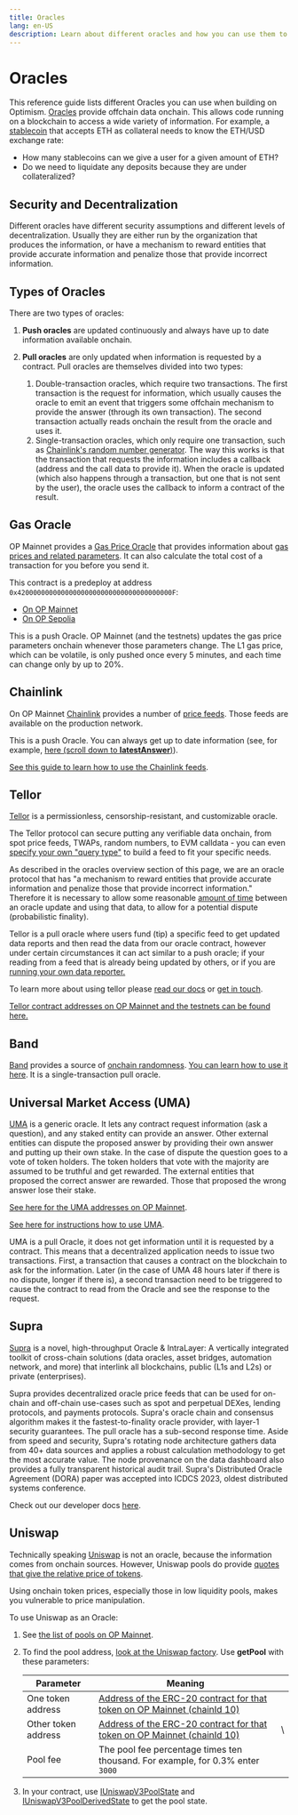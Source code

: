 ```yaml
---
title: Oracles
lang: en-US
description: Learn about different oracles and how you can use them to access offchain data onchain.
---
```



# Oracles

This reference guide lists different Oracles you can use when building on Optimism. [Oracles](https://ethereum.org/en/developers/docs/oracles/) provide offchain data onchain.
This allows code running on a blockchain to access a wide variety of information.
For example, a [stablecoin](https://ethereum.org/en/stablecoins/) that accepts ETH as collateral needs to know the ETH/USD exchange rate:

*   How many stablecoins can we give a user for a given amount of ETH?
*   Do we need to liquidate any deposits because they are under collateralized?

## Security and Decentralization

Different oracles have different security assumptions and different levels of decentralization.
Usually they are either run by the organization that produces the information, or have a mechanism to reward entities that provide accurate information and penalize those that provide incorrect information.

## Types of Oracles

There are two types of oracles:

1.  **Push oracles** are updated continuously and always have up to date information available onchain.

2.  **Pull oracles** are only updated when information is requested by a contract.
    Pull oracles are themselves divided into two types:
    1.  Double-transaction oracles, which require two transactions.
        The first transaction is the request for information, which usually causes the oracle to emit an event that triggers some offchain mechanism to provide the answer (through its own transaction).
        The second transaction actually reads onchain the result from the oracle and uses it.
    2.  Single-transaction oracles, which only require one transaction, such as [Chainlink's random number generator](https://docs.chain.link/docs/get-a-random-number/#request-random-values).
        The way this works is that the transaction that requests the information includes a callback (address and the call data to provide it).
        When the oracle is updated (which also happens through a transaction, but one that is not sent by the user), the oracle uses the callback to inform a contract of the result.

## Gas Oracle

OP Mainnet provides a [Gas Price Oracle](https://github.com/ethereum-optimism/optimism/blob/233ede59d16cb01bdd8e7ff662a153a4c3178bdd/packages/contracts/contracts/L2/predeploys/OVM_GasPriceOracle.sol) that provides information about [gas prices and related parameters](/stack/transactions/transaction-fees).
It can also calculate the total cost of a transaction for you before you send it.

This contract is a predeploy at address `0x420000000000000000000000000000000000000F`:

*   [On OP Mainnet](https://explorer.optimism.io/address/0x420000000000000000000000000000000000000F#readContract)
*   [On OP Sepolia](https://sepolia-optimistic.etherscan.io/address/0x420000000000000000000000000000000000000F)

This is a push Oracle.
OP Mainnet (and the testnets) updates the gas price parameters onchain whenever those parameters change.
The L1 gas price, which can be volatile, is only pushed once every 5 minutes, and each time can change only by up to 20%.

## Chainlink

On OP Mainnet [Chainlink](https://chain.link/) provides a number of [price feeds](https://docs.chain.link/docs/optimism-price-feeds/).
Those feeds are available on the production network.

This is a push Oracle.
You can always get up to date information (see, for example, [here (scroll down to **latestAnswer**)](https://explorer.optimism.io/address/0x13e3Ee699D1909E989722E753853AE30b17e08c5#readContract)).

[See this guide to learn how to use the Chainlink feeds](https://docs.chain.link/docs/get-the-latest-price/).

## Tellor

[Tellor](https://tellor.io/) is a permissionless, censorship-resistant, and customizable oracle.

The Tellor protocol can secure putting any verifiable data onchain, from spot price feeds, TWAPs, random numbers, to EVM calldata - you can even [specify your own "query type"](https://github.com/tellor-io/dataSpecs/issues/new?assignees=\&labels=\&template=new_query_type.yaml\&title=%5BNew+Data+Request+Form%5D%3A+) to build a feed to fit your specific needs.

As described in the oracles overview section of this page, we are an oracle protocol that has "a mechanism to reward entities that provide accurate information and penalize those that provide incorrect information." Therefore it is necessary to allow some reasonable [amount of time](https://docs.tellor.io/tellor/getting-data/solidity-integration#reading-data) between an oracle update and using that data, to allow for a potential dispute (probabilistic finality).

Tellor is a pull oracle where users fund (tip) a specific feed to get updated data reports and then read the data from our oracle contract, however under certain circumstances it can act similar to a push oracle; if your reading from a feed that is already being updated by others, or if you are [running your own data reporter.](https://docs.tellor.io/tellor/reporting-data/introduction)

To learn more about using tellor please [read our docs](https://docs.tellor.io) or [get in touch](https://github.com/ethereum-optimism/developers/discussions).

[Tellor contract addresses on OP Mainnet and the testnets can be found here.](https://docs.tellor.io/tellor/the-basics/contracts-reference#optimism)

## Band

[Band](https://bandprotocol.com/vrf) provides a source of [onchain randomness](https://bandprotocol.com/vrf).
[You can learn how to use it here](https://docs.bandchain.org/products/vrf/getting-started).
It is a single-transaction pull oracle.

## Universal Market Access (UMA)

[UMA](https://umaproject.org/) is a generic oracle.
It lets any contract request information (ask a question), and any staked entity can provide an answer.
Other external entities can dispute the proposed answer by providing their own answer and putting up their own stake.
In the case of dispute the question goes to a vote of token holders.
The token holders that vote with the majority are assumed to be truthful and get rewarded.
The external entities that proposed the correct answer are rewarded.
Those that proposed the wrong answer lose their stake.

[See here for the UMA addresses on OP Mainnet](https://github.com/UMAprotocol/protocol/blob/master/packages/core/networks/10.json).

[See here for instructions how to use UMA](https://docs.umaproject.org/build-walkthrough/build-process).

UMA is a pull Oracle, it does not get information until it is requested by a contract.
This means that a decentralized application needs to issue two transactions.
First, a transaction that causes a contract on the blockchain to ask for the information.
Later (in the case of UMA 48 hours later if there is no dispute, longer if there is), a second transaction need to be triggered to cause the contract to read from the Oracle and see the response to the request.

## Supra

[Supra](https://supraoracles.com/) is a novel, high-throughput Oracle & IntraLayer: A vertically integrated toolkit of cross-chain solutions (data oracles, asset bridges, automation network, and more) that interlink all blockchains, public (L1s and L2s) or private (enterprises).

Supra provides decentralized oracle price feeds that can be used for on-chain and off-chain use-cases such as spot and perpetual DEXes, lending protocols, and payments protocols. Supra's oracle chain and consensus algorithm makes it the fastest-to-finality oracle provider, with layer-1 security guarantees. The pull oracle has a sub-second response time. Aside from speed and security, Supra's rotating node architecture gathers data from 40+ data sources and applies a robust calculation methodology to get the most accurate value. The node provenance on the data dashboard also provides a fully transparent historical audit trail. Supra's Distributed Oracle Agreement (DORA) paper was accepted into ICDCS 2023, oldest distributed systems conference.

Check out our developer docs [here](https://supraoracles.com/docs/overview/).

## Uniswap

Technically speaking [Uniswap](https://uniswap.io/) is not an oracle, because the information comes from onchain sources.
However, Uniswap pools do provide [quotes that give the relative price of tokens](https://docs.uniswap.org/concepts/protocol/oracle).

<Callout type="warning">
  Using onchain token prices, especially those in low liquidity pools, makes you
  vulnerable to price manipulation.
</Callout>

To use Uniswap as an Oracle:

1.  See [the list of pools on OP Mainnet](https://info.uniswap.org/#/optimism/).

2.  To find the pool address, [look at the Uniswap factory](https://explorer.optimism.io/address/0x1f98431c8ad98523631ae4a59f267346ea31f984#readContract).
    Use **getPool** with these parameters:

    | Parameter           | Meaning                                                                                                                        |    |
    | ------------------- | ------------------------------------------------------------------------------------------------------------------------------ | -- |
    | One token address   | [Address of the ERC-20 contract for that token on OP Mainnet (chainId 10)](https://static.optimism.io/optimism.tokenlist.json) |    |
    | Other token address | [Address of the ERC-20 contract for that token on OP Mainnet (chainId 10)](https://static.optimism.io/optimism.tokenlist.json) | \\ |
    | Pool fee            | The pool fee percentage times ten thousand. For example, for 0.3% enter `3000`                                                 |    |

3.  In your contract, use [IUniswapV3PoolState](https://github.com/Uniswap/v3-core/blob/main/contracts/interfaces/pool/IUniswapV3PoolState.sol) and [IUniswapV3PoolDerivedState](https://github.com/Uniswap/v3-core/blob/main/contracts/interfaces/pool/IUniswapV3PoolDerivedState.sol) to get the pool state.
